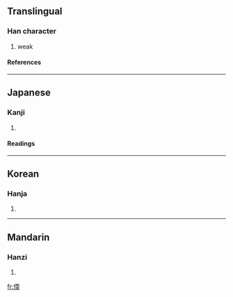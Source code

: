 ==Translingual==
===Han character===
{{Han char|rad=人|as=09|sn=11|four=|canj=人一月大 (OMBK)}}
# weak
====References====
{{Han ref|kx=0109.230|dkj=00831|dj=0233.120|hdz=10188.070|uh=5044|ud=20548}}
----
==Japanese==
===Kanji===
{{ja-kanji|grade=|rs=人09}}
# {{defn|Japanese}}
====Readings====
{{ja-readings|on=[[だん]] (dan), [[なん]] (nan)|kun=[[よわい]] (yowai)}}
----
==Korean==
===Hanja===
{{ko-hanja|hangeul=[[난]], [[연]]|rv=nan, yeon|mr=nan, yŏn}}
# {{defn|Korean}}
----
==Mandarin==
===Hanzi===
{{cmn-hanzi|pin=[[nuàn]] (nuan4)|wg=nuan<sup>4</sup>}}
# {{defn|Mandarin}}

[[fr:偄]]
